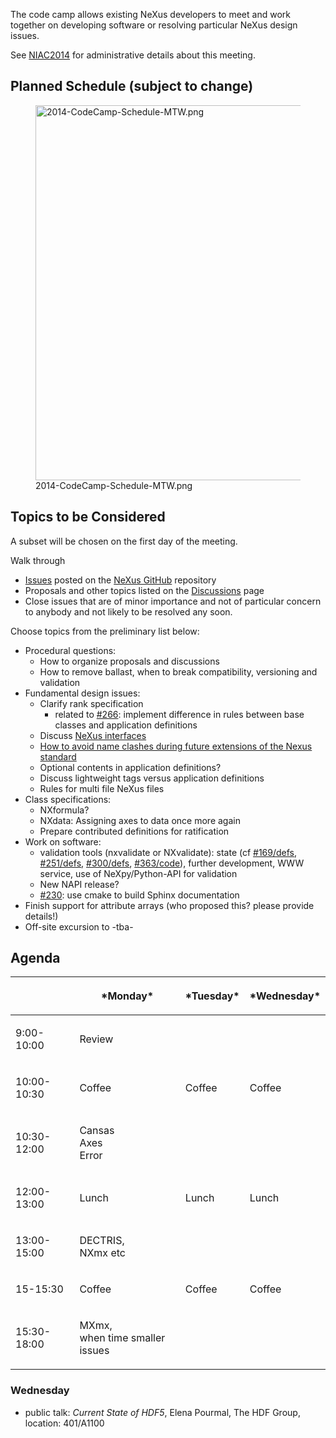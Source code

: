 The code camp allows existing NeXus developers to meet and work together on developing software or resolving particular NeXus design issues. 

See [[NIAC2014]] for administrative details about this meeting.

== Planned Schedule (subject to change) ==

[[File:2014-CodeCamp-Schedule-MTW.png|600px]]

== Topics to be Considered ==

A subset will be chosen on the first day of the meeting.

Walk through
* [https://github.com/nexusformat/definitions/issues Issues] posted on the [https://github.com/nexusformat NeXus GitHub] repository
* Proposals and other topics listed on the [[Discussions]] page
* Close issues that are of minor importance and not of particular concern to anybody and not likely to be resolved any soon.

Choose topics from the preliminary list below:
* Procedural questions:
** How to organize proposals and discussions
** How to remove ballast, when to break compatibility, versioning and validation
* Fundamental design issues:
** Clarify rank specification
*** related to [https://github.com/nexusformat/definitions/issues/266 #266]: implement difference in rules between base classes and application definitions
** Discuss [[Objects or Interfaces|NeXus interfaces]]
** [[How to avoid name clashes during future extensions of the Nexus standard]]
** Optional contents in application definitions?
** Discuss lightweight tags versus application definitions
** Rules for multi file NeXus files
* Class specifications:
** NXformula?
** NXdata: Assigning axes to data once more again
** Prepare contributed definitions for ratification
* Work on software:
** validation tools (nxvalidate or NXvalidate): state (cf [https://github.com/nexusformat/definitions/issues/169 #169/defs], [https://github.com/nexusformat/definitions/issues/251 #251/defs], [https://github.com/nexusformat/definitions/issues/300 #300/defs], [https://github.com/nexusformat/code/issues/363 #363/code]), further development, WWW service, use of NeXpy/Python-API for validation
** New NAPI release?
** [https://github.com/nexusformat/definitions/issues/230 #230]: use cmake to build Sphinx documentation
* Finish support for attribute arrays (who proposed this? please provide details!)
* Off-site excursion to -tba-

== Agenda ==
{|  align="center" border="1"
|-
! &nbsp;   || *Monday* || *Tuesday* || *Wednesday*
|-
! 9:00-10:00
| Review   ||    ||    
|-
! 10:00-10:30 
| Coffee   
| Coffee   
| Coffee   
|-
! 10:30-12:00   
| Cansas<br>Axes<BR>Error ||    ||    
|-
! 12:00-13:00    
|  Lunch   
|  Lunch   
|  Lunch   
|-
! 13:00-15:00    
| DECTRIS,<BR> NXmx etc 
|    
|    
|-
! 15-15:30    
|  Coffee  
|  Coffee  
|  Coffee  
|-
!  15:30-18:00  
| MXmx,<BR> when time smaller issues 
|    
|    
|}        



=== Wednesday ===

* public talk: ''Current State of HDF5'', Elena Pourmal, The HDF Group, location: 401/A1100
